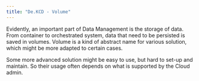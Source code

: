 ```yaml
---
title: "De.KCD - Volume"
---
```


Evidently, an important part of Data Management is the storage of data. From container to orchestrated system, data that need to be persisted is saved in volumes. Volume is a kind of abstract name for various solution, which might be more adapted to certain cases.

Some more advanced solution might be easy to use, but hard to set-up and maintain. So their usage often depends on what is supported by the Cloud admin.